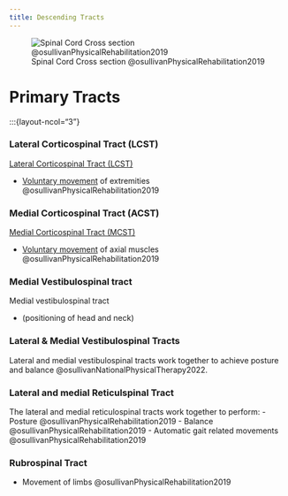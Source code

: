 ```yaml
---
title: Descending Tracts
---
```


![Spinal Cord Cross section @osullivanPhysicalRehabilitation2019](/The Archive/Neuroscience/Neuroanatomy/Spinal Cord/images/osullivan fig20.1 spinal cord cross section.png)


# Primary Tracts

:::{layout-ncol="3"}

### Lateral Corticospinal Tract (LCST)

[Lateral Corticospinal Tract (LCST)]({{< var ref-lateral-corticospinal-tract.path >}})

- [Voluntary movement]({{< var ref-movement-system.voluntary >}}) of extremities @osullivanPhysicalRehabilitation2019

### Medial Corticospinal Tract (ACST)

[Medial Corticospinal Tract (MCST)]({{< var ref-medial-corticospinal-tract.path >}})

- [Voluntary movement]({{< var ref-movement-system.voluntary >}}) of axial muscles @osullivanPhysicalRehabilitation2019



### Medial Vestibulospinal tract

Medial vestibulospinal tract

- (positioning of head and neck)

### Lateral & Medial Vestibulospinal Tracts

Lateral and medial vestibulospinal tracts work together to achieve posture and balance @osullivanNationalPhysicalTherapy2022.

### Lateral and medial Reticulspinal Tract

The lateral and medial reticulospinal tracts work together to perform:
    - Posture @osullivanPhysicalRehabilitation2019
    - Balance @osullivanPhysicalRehabilitation2019
    - Automatic gait related movements @osullivanPhysicalRehabilitation2019

### Rubrospinal Tract

- Movement of limbs @osullivanPhysicalRehabilitation2019


